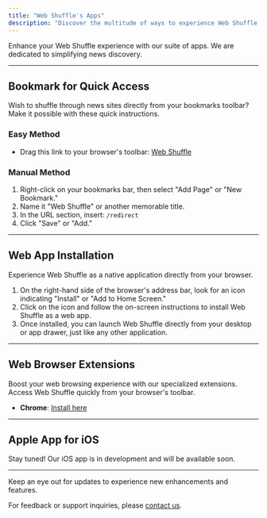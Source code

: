 ```yaml
---
title: "Web Shuffle's Apps"
description: "Discover the multitude of ways to experience Web Shuffle!"
---
```


Enhance your Web Shuffle experience with our suite of apps. We are dedicated to simplifying news discovery.

---

## Bookmark for Quick Access

Wish to shuffle through news sites directly from your bookmarks toolbar? Make it possible with these quick instructions.

### Easy Method

- Drag this link to your browser's toolbar: [Web Shuffle](/redirect)

### Manual Method

1. Right-click on your bookmarks bar, then select "Add Page" or "New Bookmark."
2. Name it "Web Shuffle" or another memorable title.
3. In the URL section, insert: `/redirect`
4. Click "Save" or "Add."

---

## Web App Installation

Experience Web Shuffle as a native application directly from your browser.

1. On the right-hand side of the browser's address bar, look for an icon indicating "Install" or "Add to Home Screen."
2. Click on the icon and follow the on-screen instructions to install Web Shuffle as a web app.
3. Once installed, you can launch Web Shuffle directly from your desktop or app drawer, just like any other application.

---

## Web Browser Extensions

Boost your web browsing experience with our specialized extensions. Access Web Shuffle quickly from your browser's toolbar.

- **Chrome**: [Install here](https://chrome.google.com/webstore/detail/web-shuffle/lgokgkophalfnnapghjjckmeoboepfdj)

---

## Apple App for iOS

Stay tuned! Our iOS app is in development and will be available soon.

---

Keep an eye out for updates to experience new enhancements and features.

For feedback or support inquiries, please [contact us](mailto:webshuffle@mickschroeder.com).
